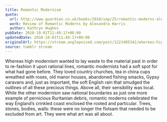 ```yaml
---
title: Romantic Modernism
quote:
  url: http://www.guardian.co.uk/books/2010/sep/25/romantic-moderns-alexandra-harris
  work: Review of Romantic Moderns by Alexandra Harris
  author: Kathryn Hughes
pubDate: 2010-10-01T11:49:17+00:00
updatedDate: 2010-10-01T11:49:17+00:00
originalUrl: https://stream.anglepoised.com/post/1221405342/whereas-high-modernism-wanted-to-lay-waste-to-the
source: tumblr stream
---
```


Whereas high modernism wanted to lay waste to the material past in order to re-fashion it upon rational lines, romantic modernists had a soft spot for what had gone before. They loved country churches, tea in china cups wreathed with roses, old manor houses, abandoned fishing smacks, Gypsy caravans and, just as important, the soft English rain that smudged the outlines of all these precious things. Above all, their sensibility was local. While the other modernism saw national boundaries as just one more example of pernicious Ruritanian debris, romantic moderns celebrated the way England&rsquo;s crinkled coast enclosed the rooted and particular. Trees, stones, bodies, walls: these were no longer the flotsam that needed to be excluded from art. They were what art was all about.
